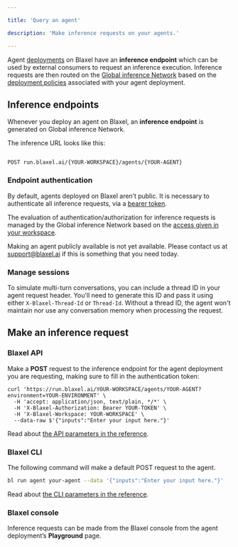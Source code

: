 ```yaml
---

title: 'Query an agent'

description: 'Make inference requests on your agents.'

---
```


Agent [deployments](Overview%2015347e47b1ea807bbba6d269c01e633d) on Blaxel have an **inference endpoint** which can be used by external consumers to request an inference execution. Inference requests are then routed on the [Global inference Network](../Models/Global-Inference-Network%2013847e47b1ea8199a2b3fa9c62f9e09e) based on the [deployment policies](../Model-Governance/Policies) associated with your agent deployment. 

## Inference endpoints

Whenever you deploy an agent on Blaxel, an **inference endpoint** is generated on Global inference Network.

The inference URL looks like this:

```http Query agent

POST run.blaxel.ai/{YOUR-WORKSPACE}/agents/{YOUR-AGENT}

```

### Endpoint authentication

By default, agents deployed on Blaxel aren’t public. It is necessary to authenticate all inference requests, via a [bearer token](../Security/Access-tokens).

The evaluation of authentication/authorization for inference requests is managed by the Global inference Network based on the [access given in your workspace](../Security/Workspace-access-control).

<Info>Making an agent publicly available is not yet available. Please contact us at [support@blaxel.ai](mailto:support@blaxel.ai) if this is something that you need today.</Info>

### Manage sessions

To simulate multi-turn conversations, you can include a thread ID in your agent request header. You'll need to generate this ID and pass it using either `X-Blaxel-Thread-Id` or `Thread-Id`. Without a thread ID, the agent won't maintain nor use any conversation memory when processing the request.

## Make an inference request

### Blaxel API

Make a **POST** request to the inference endpoint for the agent deployment you are requesting, making sure to fill in the authentication token:

```
curl 'https://run.blaxel.ai/YOUR-WORKSPACE/agents/YOUR-AGENT?environment=YOUR-ENVIRONMENT' \
  -H 'accept: application/json, text/plain, */*' \
  -H 'X-Blaxel-Authorization: Bearer YOUR-TOKEN' \
  -H 'X-Blaxel-Workspace: YOUR-WORKSPACE' \
  --data-raw $'{"inputs":"Enter your input here."}'
```

Read about [the API parameters in the reference](https://docs.blaxel.ai/api-reference/inference).

### Blaxel CLI

The following command will make a default POST request to the agent.

```bash
bl run agent your-agent --data '{"inputs":"Enter your input here."}'
```

Read about [the CLI parameters in the reference](https://docs.blaxel.ai/cli-reference/bl_run).

### Blaxel console

Inference requests can be made from the Blaxel console from the agent deployment’s **Playground** page.